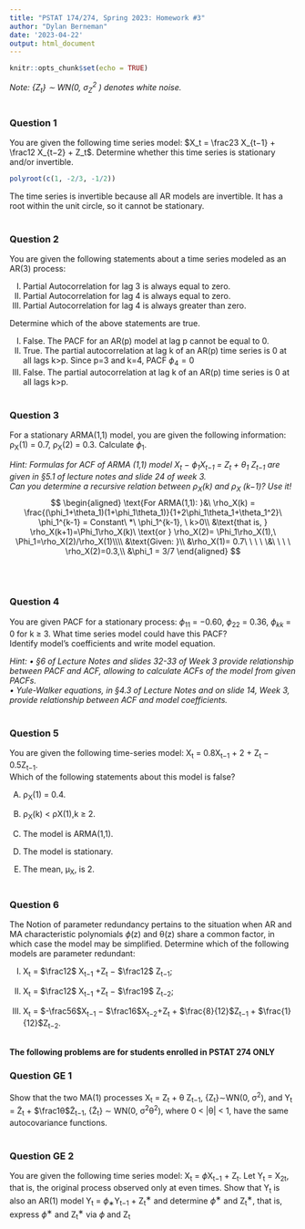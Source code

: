 ```yaml
---
title: "PSTAT 174/274, Spring 2023: Homework #3"
author: "Dylan Berneman"
date: '2023-04-22'
output: html_document
---
```


```r
knitr::opts_chunk$set(echo = TRUE)
```

*Note: {Z~t~} ∼ WN(0, σ~Z~^2^ ) denotes white noise.*\
\

### Question 1

You are given the following time series model: $X_t = \frac23 X_{t−1} + \frac12 X_{t−2} + Z_t$. Determine whether this time series is stationary and/or invertible.

```r
polyroot(c(1, -2/3, -1/2))
```
The time series is invertible because all AR models are invertible. It has a root within the unit circle, so it cannot be stationary.
\
\

### Question 2
You are given the following statements about a time series modeled as an AR(3) process:\

(I)    Partial Autocorrelation for lag 3 is always equal to zero.   
(II) Partial Autocorrelation for lag 4 is always equal to zero.    
(III) Partial Autocorrelation for lag 4 is always greater than zero.\

Determine which of the above statements are true.\

(I)  False. The PACF for an AR(p) model at lag p cannot be equal to 0.
(II)  True. The partial autocorrelation at lag k of an AR(p) time series is 0 at all lags k>p. Since p=3 and k=4, PACF $\phi_{4}=0$
(III)  False. The partial autocorrelation at lag k of an AR(p) time series is 0 at all lags k>p.
\
\

### Question 3
For a stationary ARMA(1,1) model, you are given the following information: ρ~X~(1) = 0.7, ρ~X~(2) = 0.3. Calculate $\phi_{1}$.

*Hint: Formulas for ACF of ARMA (1,1) model X~t~ − $\phi_1$X~t−1~ = Z~t~ + θ~1~ Z~t−1~ are given in §5.1 of lecture notes and slide 24 of week 3.  \
Can you determine a recursive relation between ρ~X~(k) and ρ~X~ (k−1)? Use it!*
$$
\begin{aligned}
\text{For ARMA(1,1): }&\ \rho_X(k) = \frac{(\phi_1+\theta_1)(1+\phi_1\theta_1)}{1+2\phi_1\theta_1+\theta_1^2}\ \phi_1^{k-1} = Constant\  *\ \phi_1^{k-1}, \ k>0\\ 
&\text{that is, } \rho_X(k+1)=\Phi_1\rho_X(k)\ \text{or } \rho_X(2)= \Phi_1\rho_X(1),\ \Phi_1=\rho_X(2)/\rho_X(1)\\\\
&\text{Given: }\\ 
&\rho_X(1)= 0.7\ \ \ \ \&\ \ \ \ \rho_X(2)=0.3,\\
&\phi_1 = 3/7
\end{aligned}
$$

\
\

### Question 4 
You are given PACF for a stationary process: $\phi_{11}$ = −0.60, $\phi_{22}$ = 0.36, $\phi_{kk}$ = 0 for k ≥ 3. What time series model could have this PACF?  
Identify model’s coefficients and write model equation.\

*Hint: • §6 of Lecture Notes and slides 32-33 of Week 3 provide relationship between PACF and ACF, allowing to calculate ACFs of the model from given PACFs.  
• Yule-Walker equations, in §4.3 of Lecture Notes and on slide 14, Week 3, provide relationship between ACF and model coefficients.*
\
\

### Question 5
You are given the following time-series model: X~t~ = 0.8X~t−1~ + 2 + Z~t~ − 0.5Z~t−1~.   
Which of the following statements about this model is false?\

(A) ρ~X~(1) = 0.4.\

(B) ρ~X~(k) < ρX(1),k ≥ 2.\

(C) The model is ARMA(1,1).\

(D) The model is stationary.\

(E) The mean, μ~X~, is 2.
\
\

### Question 6
The Notion of parameter redundancy pertains to the situation when AR and MA characteristic polynomials $\phi$(z) and θ(z) share a common factor, in which case the model may be simplified.
Determine which of the following models are parameter redundant:

(I)    X~t~ = $\frac12$ X~t−1~ +Z~t~ − $\frac12$ Z~t−1~;

(II)  X~t~ = $\frac12$ X~t−1~ +Z~t~ − $\frac19$ Z~t−2~; 

(III) X~t~ = $-\frac56$X~t−1~ − $\frac16$X~t−2~+Z~t~ + $\frac{8}{12}$Z~t−1~ + $\frac{1}{12}$Z~t−2~.
\
\

**The following problems are for students enrolled in PSTAT 274 ONLY**
\

### Question GE 1
Show that the two MA(1) processes  X~t~ = Z~t~ + θ Z~t−1~,  {Z~t~}∼WN(0, σ^2^), and Y~t~ = Z̃~t~ + $\frac1θ$Z̃~t−1~,  {Z̃~t~} ∼ WN(0, σ^2^θ^2^), where 0 < |θ| < 1, have the same autocovariance functions.
\
\

### Question GE 2
You are given the following time series model: X~t~ = $\phi$X~t−1~ + Z~t~. Let Y~t~ = X~2t~, that is, the original process observed only at even times. Show that Y~t~ is also an AR(1) model Y~t~ = $\phi$~∗~Y~t−1~ + Z~t~^∗^ and determine $\phi$^∗^ and Z~t~^∗^, that is, express $\phi$^∗^ and Z~t~^∗^ via $\phi$ and Z~t~

